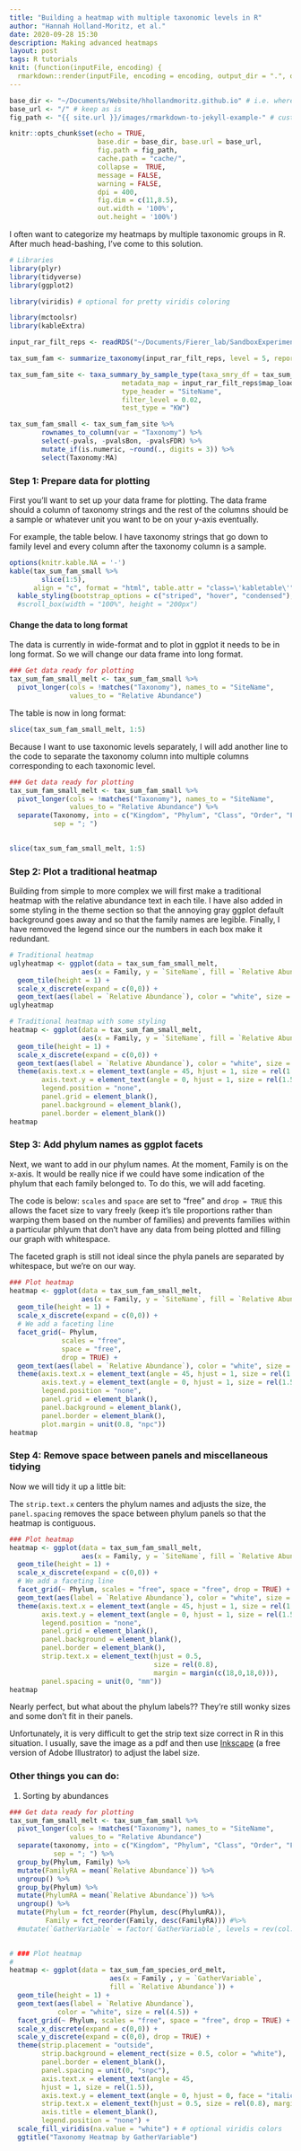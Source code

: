 ```yaml
---
title: "Building a heatmap with multiple taxonomic levels in R"
author: "Hannah Holland-Moritz, et al."
date: 2020-09-28 15:30
description: Making advanced heatmaps
layout: post
tags: R tutorials
knit: (function(inputFile, encoding) {
  rmarkdown::render(inputFile, encoding = encoding, output_dir = ".", output_format = jekyll_document()) })
---
```


```r
base_dir <- "~/Documents/Website/hhollandmoritz.github.io" # i.e. where the jekyll blog is on the hard drive.
base_url <- "/" # keep as is
fig_path <- "{{ site.url }}/images/rmarkdown-to-jekyll-example-" # customize to heart's content, I 'spose.

knitr::opts_chunk$set(echo = TRUE,
                      base.dir = base_dir, base.url = base_url,
                      fig.path = fig_path,
                      cache.path = "cache/",
                      collapse =  TRUE,
                      message = FALSE, 
                      warning = FALSE,
                      dpi = 400,
                      fig.dim = c(11,8.5),
                      out.width = '100%',
                      out.height = '100%')
```


I often want to categorize my heatmaps by multiple taxonomic groups in R. After much head-bashing, I've come to this solution. 


```r
# Libraries
library(plyr)
library(tidyverse)
library(ggplot2)

library(viridis) # optional for pretty viridis coloring
```

```r
library(mctoolsr)
library(kableExtra)
```

```r
input_rar_filt_reps <- readRDS("~/Documents/Fierer_lab/SandboxExperiment/16S_Analysis/01_cleaned_data/outputs/input_rar_filt_reps.RDS")

tax_sum_fam <- summarize_taxonomy(input_rar_filt_reps, level = 5, report_higher_tax = TRUE)

tax_sum_fam_site <- taxa_summary_by_sample_type(taxa_smry_df = tax_sum_fam, 
                            metadata_map = input_rar_filt_reps$map_loaded, 
                            type_header = "SiteName",
                            filter_level = 0.02, 
                            test_type = "KW")

tax_sum_fam_small <- tax_sum_fam_site %>%
        rownames_to_column(var = "Taxonomy") %>%
        select(-pvals, -pvalsBon, -pvalsFDR) %>%
        mutate_if(is.numeric, ~round(., digits = 3)) %>%
        select(Taxonomy:MA)

```

### Step 1: Prepare data for plotting

First you'll want to set up your data frame for plotting. The data frame should a column of taxonomy strings and the rest of the columns should be a sample or whatever unit you want to be on your y-axis eventually.


For example, the table below. I have taxonomy strings that go down to family level and every column after the taxonomy column is a sample. 

```r
options(knitr.kable.NA = '-')
kable(tax_sum_fam_small %>%
        slice(1:5),
      align = "c", format = "html", table.attr = "class=\'kabletable\'") %>%
  kable_styling(bootstrap_options = c("striped", "hover", "condensed"), full_width = F) #%>%
  #scroll_box(width = "100%", height = "200px")
```

#### Change the data to long format

The data is currently in wide-format and to plot in ggplot it needs to be in long format. So we will change our data frame into long format. 

```r
### Get data ready for plotting
tax_sum_fam_small_melt <- tax_sum_fam_small %>%
  pivot_longer(cols = !matches("Taxonomy"), names_to = "SiteName", 
               values_to = "Relative Abundance") 
```

The table is now in long format:

```r
slice(tax_sum_fam_small_melt, 1:5)
```

Because I want to use taxonomic levels separately, I will add another line to the code to separate the taxonomy column into multiple columns corresponding to each taxonomic level.

```r
### Get data ready for plotting
tax_sum_fam_small_melt <- tax_sum_fam_small %>%
  pivot_longer(cols = !matches("Taxonomy"), names_to = "SiteName", 
               values_to = "Relative Abundance") %>%
  separate(Taxonomy, into = c("Kingdom", "Phylum", "Class", "Order", "Family"), 
           sep = "; ")
  
```

```r
slice(tax_sum_fam_small_melt, 1:5)
```

### Step 2: Plot a traditional heatmap
Building from simple to more complex we will first make a traditional heatmap with the relative abundance text in each tile. I have also added in some styling in the theme section so that the annoying gray ggplot default background goes away and so that the family names are legible. Finally, I have removed the legend since our the numbers in each box make it redundant.

```r
# Traditional heatmap
uglyheatmap <- ggplot(data = tax_sum_fam_small_melt,
                  aes(x = Family, y = `SiteName`, fill = `Relative Abundance`)) + 
  geom_tile(height = 1) +
  scale_x_discrete(expand = c(0,0)) +
  geom_text(aes(label = `Relative Abundance`), color = "white", size = rel(2.5))
uglyheatmap

# Traditional heatmap with some styling
heatmap <- ggplot(data = tax_sum_fam_small_melt,
                  aes(x = Family, y = `SiteName`, fill = `Relative Abundance`)) + 
  geom_tile(height = 1) +
  scale_x_discrete(expand = c(0,0)) +
  geom_text(aes(label = `Relative Abundance`), color = "white", size = rel(2.5)) +
  theme(axis.text.x = element_text(angle = 45, hjust = 1, size = rel(1.5)),
        axis.text.y = element_text(angle = 0, hjust = 1, size = rel(1.5)),
        legend.position = "none",
        panel.grid = element_blank(),
        panel.background = element_blank(),
        panel.border = element_blank())
heatmap
```

### Step 3: Add phylum names as ggplot facets

Next, we want to add in our phylum names. At the moment, Family is on the x-axis. It would be really nice if we could have some indication of the phylum that each family belonged to. To do this, we will add faceting.

The code is below: `scales` and `space` are set to "free" and `drop = TRUE` this allows the facet size to vary freely (keep it's tile proportions rather than warping them based on the number of families) and prevents families within a particular phlyum that don't have any data from being plotted and filling our graph with whitespace. 

The faceted graph is still not ideal since the phyla panels are separated by whitespace, but we're on our way. 

```r
### Plot heatmap
heatmap <- ggplot(data = tax_sum_fam_small_melt,
                  aes(x = Family, y = `SiteName`, fill = `Relative Abundance`)) + 
  geom_tile(height = 1) +
  scale_x_discrete(expand = c(0,0)) +
  # We add a faceting line
  facet_grid(~ Phylum, 
             scales = "free", 
             space = "free", 
             drop = TRUE) +
  geom_text(aes(label = `Relative Abundance`), color = "white", size = rel(2.5)) +
  theme(axis.text.x = element_text(angle = 45, hjust = 1, size = rel(1.5)),
        axis.text.y = element_text(angle = 0, hjust = 1, size = rel(1.5)),
        legend.position = "none",
        panel.grid = element_blank(),
        panel.background = element_blank(),
        panel.border = element_blank(),
        plot.margin = unit(0.8, "npc"))
heatmap
```

### Step 4: Remove space between panels and miscellaneous tidying
Now we will tidy it up a little bit: 

The `strip.text.x` centers the phylum names and adjusts the size, the `panel.spacing` removes the space between phylum panels so that the heatmap is contiguous. 

```r
### Plot heatmap
heatmap <- ggplot(data = tax_sum_fam_small_melt,
                  aes(x = Family, y = `SiteName`, fill = `Relative Abundance`)) + 
  geom_tile(height = 1) +
  scale_x_discrete(expand = c(0,0)) +
  # We add a faceting line
  facet_grid(~ Phylum, scales = "free", space = "free", drop = TRUE) +
  geom_text(aes(label = `Relative Abundance`), color = "white", size = rel(2.5)) +
  theme(axis.text.x = element_text(angle = 45, hjust = 1, size = rel(1.5)),
        axis.text.y = element_text(angle = 0, hjust = 1, size = rel(1.5)),
        legend.position = "none",
        panel.grid = element_blank(),
        panel.background = element_blank(),
        panel.border = element_blank(),
        strip.text.x = element_text(hjust = 0.5, 
                                    size = rel(0.8), 
                                    margin = margin(c(18,0,18,0))),
        panel.spacing = unit(0, "mm"))
heatmap
```

Nearly perfect, but what about the phylum labels?? They're still wonky sizes and some don't fit in their panels. 

Unfortunately, it is very difficult to get the strip text size correct in R in this situation. I usually, save the image as a pdf and then use [Inkscape](https://inkscape.org/) (a free version of Adobe Illustrator) to adjust the label size.

### Other things you can do:
1) Sorting by abundances


```r
### Get data ready for plotting
tax_sum_fam_small_melt <- tax_sum_fam_small %>%
  pivot_longer(cols = !matches("Taxonomy"), names_to = "SiteName", 
               values_to = "Relative Abundance") 
  separate(taxonomy, into = c("Kingdom", "Phylum", "Class", "Order", "Family"), 
           sep = "; ") %>%
  group_by(Phylum, Family) %>%
  mutate(FamilyRA = mean(`Relative Abundance`)) %>%
  ungroup() %>%
  group_by(Phylum) %>%
  mutate(PhylumRA = mean(`Relative Abundance`)) %>%
  ungroup() %>%
  mutate(Phylum = fct_reorder(Phylum, desc(PhylumRA)),
         Family = fct_reorder(Family, desc(FamilyRA))) #%>%
  #mutate(`GatherVariable` = factor(`GatherVariable`, levels = rev(col.order)))
  
```


```r
# ### Plot heatmap
# 
heatmap <- ggplot(data = tax_sum_fam_species_ord_melt,
                         aes(x = Family , y = `GatherVariable`, 
                         fill = `Relative Abundance`)) + 
  geom_tile(height = 1) + 
  geom_text(aes(label = `Relative Abundance`), 
  		    color = "white", size = rel(4.5)) +
  facet_grid(~ Phylum, scales = "free", space = "free", drop = TRUE) +
  scale_x_discrete(expand = c(0,0)) +
  scale_y_discrete(expand = c(0,0), drop = TRUE) +
  theme(strip.placement = "outside",
        strip.background = element_rect(size = 0.5, color = "white"),
        panel.border = element_blank(),
        panel.spacing = unit(0, "snpc"),
        axis.text.x = element_text(angle = 45, 
        hjust = 1, size = rel(1.5)),
        axis.text.y = element_text(angle = 0, hjust = 0, face = "italic", size = rel(1.5)),
        strip.text.x = element_text(hjust = 0.5, size = rel(0.8), margin = margin(c(18,0,18,0))),
        axis.title = element_blank(),
        legend.position = "none") +
  scale_fill_viridis(na.value = "white") + # optional viridis colors
  ggtitle("Taxonomy Heatmap by GatherVariable")
```